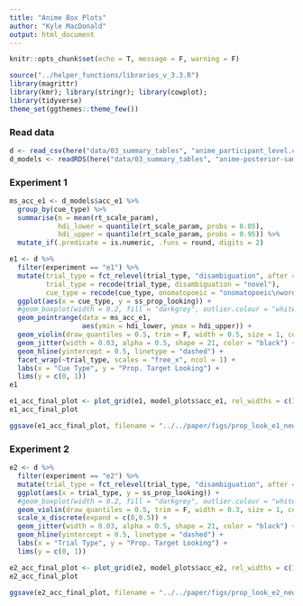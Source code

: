 ```yaml
---
title: "Anime Box Plots"
author: "Kyle MacDonald"
output: html_document
---
```


```r
knitr::opts_chunk$set(echo = T, message = F, warning = F)
```

```r
source("../helper_functions/libraries_v_3.3.R")
library(magrittr)
library(kmr); library(stringr); library(cowplot); 
library(tidyverse)
theme_set(ggthemes::theme_few())
```

### Read data

```r
d <- read_csv(here("data/03_summary_tables", "anime_participant_level.csv"))
d_models <- readRDS(here("data/03_summary_tables", "anime-posterior-samples.rds"))
```

### Experiment 1

```r
ms_acc_e1 <- d_models$acc_e1 %>% 
  group_by(cue_type) %>% 
  summarise(m = mean(rt_scale_param),
            hdi_lower = quantile(rt_scale_param, probs = 0.05),
            hdi_upper = quantile(rt_scale_param, probs = 0.95)) %>% 
  mutate_if(.predicate = is.numeric, .funs = round, digits = 2) 
```

```r
e1 <- d %>% 
  filter(experiment == "e1") %>% 
  mutate(trial_type = fct_relevel(trial_type, "disambiguation", after = 1), 
         trial_type = recode(trial_type, disambiguation = "novel"),
         cue_type = recode(cue_type, onomatopoeic = "onomatopoeic\nword")) %>% 
  ggplot(aes(x = cue_type, y = ss_prop_looking)) +
  #geom_boxplot(width = 0.2, fill = "darkgrey", outlier.colour = "white") +
  geom_pointrange(data = ms_acc_e1, 
                  aes(ymin = hdi_lower, ymax = hdi_upper)) + 
  geom_violin(draw_quantiles = 0.5, trim = F, width = 0.5, size = 1, color = "grey40") + 
  geom_jitter(width = 0.03, alpha = 0.5, shape = 21, color = "black") +
  geom_hline(yintercept = 0.5, linetype = "dashed") +
  facet_wrap(~trial_type, scales = "free_x", ncol = 1) +
  labs(x = "Cue Type", y = "Prop. Target Looking") +
  lims(y = c(0, 1)) 
e1
```

```r
e1_acc_final_plot <- plot_grid(e1, model_plots$acc_e1, rel_widths = c(1, 1.2), labels = c("a", "b"))
e1_acc_final_plot
```

```r
ggsave(e1_acc_final_plot, filename = "../../paper/figs/prop_look_e1_new.png")
```

### Experiment 2

```r
e2 <- d %>% 
  filter(experiment == "e2") %>% 
  mutate(trial_type = fct_relevel(trial_type, "disambiguation", after = 1)) %>% 
  ggplot(aes(x = trial_type, y = ss_prop_looking)) +
  #geom_boxplot(width = 0.2, fill = "darkgrey", outlier.colour = "white") +
  geom_violin(draw_quantiles = 0.5, trim = F, width = 0.3, size = 1, color = "grey40") + 
  scale_x_discrete(expand = c(0,0.5)) +
  geom_jitter(width = 0.03, alpha = 0.5, shape = 21, color = "black") +
  geom_hline(yintercept = 0.5, linetype = "dashed") +
  labs(x = "Trial Type", y = "Prop. Target Looking") +
  lims(y = c(0, 1)) 
```

```r
e2_acc_final_plot <- plot_grid(e2, model_plots$acc_e2, rel_widths = c(1.2, 1), labels = c("a", "b"))
e2_acc_final_plot
```

```r
ggsave(e2_acc_final_plot, filename = "../../paper/figs/prop_look_e2_new.png")
```
